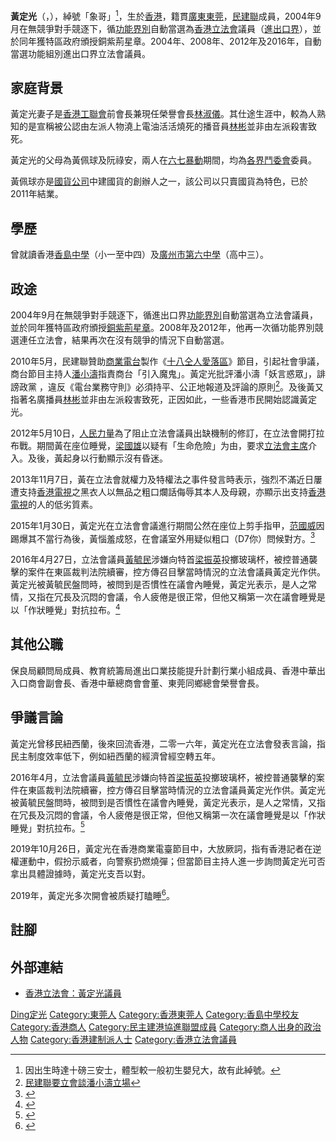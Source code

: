 {{Infobox_officeholder
| honorific-prefix = 
| name   = 黃定光
| native_name = Wong Ting-kwong
| native_name_lang = en
| honorific-suffix = [[金紫荊星章|GBS]] [[太平紳士|JP]] 
| image  = Wong Ting-kwong.JPG
| image_size = 200px
| office = [[File:Legco.svg|20px]] [[香港立法會|香港立法會]][[香港立法會議員列表|議員]]
| term_start = 2004年10月1日
| term_end =   2021年12月31日
| constituency = [[進出口界功能界別|進出口界]]
| predecessor = [[許長青|許長青]]
| successor   = [[黃英豪|黃英豪]]
| birth_date  = {{birth date and age|1949|9|12}}
| birth_place = {{HKG-1910}}
| sex              = 男
| occupation  = [[香港中華出入口商會|香港中華出入口商會]]副會長<br>[[香港中華總商會|香港中華總商會]]會董
| spouse  = [[林淑儀|林淑儀]]
| parents = {{Unbulleted list|[[黃佩球|黃佩球]]（父）|[[阮祿安|阮祿安]]（母）}}
}}
'''黃定光'''{{GBSHK}}{{JP}}（{{lang-en|Wong Ting-kwong}}，{{bd|1949年|9月12日||catIdx=Huang黃定光}}），綽號「象哥」<ref>因出生時達十磅三安士，體型較一般初生嬰兒大，故有此綽號。</ref>，生於[[香港|香港]]，籍貫[[廣東|廣東]][[東莞|東莞]]，[[民主建港協進聯盟|民建聯]]成員，2004年9月在無競爭對手競逐下，循[[功能界別|功能界別]]自動當選為[[香港立法會|香港立法會]]議員（[[進出口界功能界別|進出口界]]），並於同年獲特區政府頒授銅紫荊星章。2004年、2008年、2012年及2016年，自動當選功能組別進出口界立法會議員。

== 家庭背景 ==
黃定光妻子是[[香港工會聯合會|香港工聯會]]前會長兼現任榮譽會長[[林淑儀|林淑儀]]。其仕途生涯中，較為人熟知的是宣稱被公認由左派人物澆上電油活活燒死的播音員[[林彬_(播音员)|林彬]]並非由左派殺害致死。

黃定光的父母為黃佩球及阮祿安，兩人在[[六七暴動|六七暴動]]期間，均為[[港九各界同胞反對港英迫害鬥爭委員會|各界鬥委會]]委員。

黃佩球亦是[[國貨公司|國貨公司]]中建國貨的創辦人之一，該公司以只賣國貨為特色，已於2011年結業。

==學歷==
曾就讀香港[[香島中學|香島中學]]（小一至中四）及[[廣州市第六中學|廣州市第六中學]]（高中三）。

==政途==
2004年9月在無競爭對手競逐下，循進出口界[[功能界別|功能界別]]自動當選為立法會議員，並於同年獲特區政府頒授[[銅紫荊星章|銅紫荊星章]]。2008年及2012年，他再一次循功能界別競選連任立法會，結果再次在沒有競爭的情況下自動當選。

2010年5月，民建聯贊助[[商業電台|商業電台]]製作《[[十八仝人愛落區|十八仝人愛落區]]》節目，引起社會爭議，商台節目主持人[[潘小濤|潘小濤]]指責商台「引入魔鬼」。黃定光批評潘小濤「妖言惑眾」，誹謗政黨 ，違反《電台業務守則》必須持平、公正地報道及評論的原則<ref>[http://hk.apple.nextmedia.com/realtime/index.php?fuseaction=Mobile.articleWddx&iss_id=20100511&sec_id=6996647&art_id=14017700&dis_type=text 民建聯要立會談潘小濤立場]</ref>。及後黃又指著名廣播員[[林彬_(播音员)|林彬]]並非由左派殺害致死，正因如此，一些香港市民開始認識黃定光。

2012年5月10日，[[人民力量|人民力量]]為了阻止立法會議員出缺機制的修訂，在立法會開打拉布戰。期間黃在座位睡覺，[[梁國雄|梁國雄]]以疑有「生命危險」为由，要求[[香港立法會主席|立法會主席]]介入。及後，黃起身以行動顯示沒有昏迷。

2013年11月7日，黃在立法會就權力及特權法之事件發言時表示，強烈不滿近日屢遭支持[[香港電視網絡|香港電視]]之黑衣人以無品之粗口爛話侮辱其本人及母親，亦顯示出支持[[香港電視網絡|香港電視]]的人的低劣質素。

2015年1月30日，黃定光在立法會會議進行期間公然在座位上剪手指甲，[[范國威|范國威]]因踢爆其不當行為後，黃惱羞成怒，在會議室外用疑似粗口（D7你）問候對方。<ref>{{Cite web |url=https://hk.news.yahoo.com/%E5%89%AA%E6%8C%87%E7%94%B2%E8%A2%AB%E8%B8%A2%E7%88%86-%E9%BB%83%E5%AE%9A%E5%85%89-d7-%E8%8C%83%E5%9C%8B%E5%A8%81-215515991.html |title=剪指甲被踢爆 黃定光「D7」范國威 |access-date=2015-01-31 |archive-date=2015-02-01 |archive-url=https://web.archive.org/web/20150201062748/https://hk.news.yahoo.com/%E5%89%AA%E6%8C%87%E7%94%B2%E8%A2%AB%E8%B8%A2%E7%88%86-%E9%BB%83%E5%AE%9A%E5%85%89-d7-%E8%8C%83%E5%9C%8B%E5%A8%81-215515991.html |dead-url=no }}</ref>

2016年4月27日，立法會議員[[黃毓民|黃毓民]]涉嫌向特首[[梁振英|梁振英]]投擲玻璃杯，被控普通襲擊的案件在東區裁判法院續審，控方傳召目擊當時情況的立法會議員黃定光作供。黃定光被黃毓民盤問時，被問到是否慣性在議會內睡覺，黃定光表示，是人之常情，又指在冗長及沉悶的會議，令人疲倦是很正常，但他又稱第一次在議會睡覺是以「作狀睡覺」對抗拉布。<ref>{{Cite web |url=https://www.thestandnews.com/politics/%E6%93%B2%E6%9D%AF%E6%A1%88-%E9%BB%83%E5%AE%9A%E5%85%89%E4%BD%9C%E4%BE%9B-%E7%A8%B1%E8%AD%B0%E6%9C%83%E5%85%A7%E7%9D%A1%E8%A6%BA%E4%BA%BA%E4%B9%8B%E5%B8%B8%E6%83%85-%E6%9B%BE%E4%BB%A5%E6%89%AE%E7%9E%93%E6%8A%97%E6%8B%89%E5%B8%83/ |title=【擲杯案】黃毓民呈議會睡覺圖輯　黃定光：人之常情　曾以扮瞓抗拉布 |access-date=2019-10-20 |archive-date=2020-10-27 |archive-url=https://web.archive.org/web/20201027005558/https://www.thestandnews.com/politics/%E6%93%B2%E6%9D%AF%E6%A1%88-%E9%BB%83%E5%AE%9A%E5%85%89%E4%BD%9C%E4%BE%9B-%E7%A8%B1%E8%AD%B0%E6%9C%83%E5%85%A7%E7%9D%A1%E8%A6%BA%E4%BA%BA%E4%B9%8B%E5%B8%B8%E6%83%85-%E6%9B%BE%E4%BB%A5%E6%89%AE%E7%9E%93%E6%8A%97%E6%8B%89%E5%B8%83/ |dead-url=no }}</ref>

==其他公職==
保良局顧問局成員、教育統籌局進出口業技能提升計劃行業小組成員、香港中華出入口商會副會長、香港中華總商會會董、東莞同鄉總會榮譽會長。

==爭議言論==
黃定光曾移民紐西蘭，後來回流香港，二零一六年，黃定光在立法會發表言論，指民主制度效率低下，例如紐西蘭的經濟曾經空轉五年。

2016年4月，立法會議員[[黃毓民|黃毓民]]涉嫌向特首[[梁振英|梁振英]]投擲玻璃杯，被控普通襲擊的案件在東區裁判法院續審，控方傳召目擊當時情況的立法會議員黃定光作供。黃定光被黃毓民盤問時，被問到是否慣性在議會內睡覺，黃定光表示，是人之常情，又指在冗長及沉悶的會議，令人疲倦是很正常，但他又稱第一次在議會睡覺是以「作狀睡覺」對抗拉布。<ref>{{cite news|title=【擲杯案】黃毓民呈議會睡覺圖輯　黃定光：人之常情　曾以扮瞓抗拉布|url=https://www.thestandnews.com/politics/%E6%93%B2%E6%9D%AF%E6%A1%88-%E9%BB%83%E5%AE%9A%E5%85%89%E4%BD%9C%E4%BE%9B-%E7%A8%B1%E8%AD%B0%E6%9C%83%E5%85%A7%E7%9D%A1%E8%A6%BA%E4%BA%BA%E4%B9%8B%E5%B8%B8%E6%83%85-%E6%9B%BE%E4%BB%A5%E6%89%AE%E7%9E%93%E6%8A%97%E6%8B%89%E5%B8%83/|work=立場新聞|date=2016-04-27|accessdate=2019-10-20|archive-date=2020-10-27|archive-url=https://web.archive.org/web/20201027005558/https://www.thestandnews.com/politics/%E6%93%B2%E6%9D%AF%E6%A1%88-%E9%BB%83%E5%AE%9A%E5%85%89%E4%BD%9C%E4%BE%9B-%E7%A8%B1%E8%AD%B0%E6%9C%83%E5%85%A7%E7%9D%A1%E8%A6%BA%E4%BA%BA%E4%B9%8B%E5%B8%B8%E6%83%85-%E6%9B%BE%E4%BB%A5%E6%89%AE%E7%9E%93%E6%8A%97%E6%8B%89%E5%B8%83/|dead-url=no}}</ref>

2019年10月26日，黃定光在香港商業電臺節目中，大放厥詞，指有香港記者在逆權運動中，假扮示威者，向警察扔燃燒彈；但當節目主持人進一步詢問黃定光可否拿出具體證據時，黃定光支吾以對。

2019年，黃定光多次開會被质疑打瞌睡<ref>{{cite news |title=【Emily Online．短片】開會被質疑瞓覺　黃定光：我瞓唔瞓都唔會阻礙會議進行 |url=https://news.mingpao.com/ins/%E6%B8%AF%E8%81%9E/article/20191017/s00001/1571307815923/%E3%80%90emily-online-%E7%9F%AD%E7%89%87%E3%80%91%E9%96%8B%E6%9C%83%E8%A2%AB%E8%B3%AA%E7%96%91%E7%9E%93%E8%A6%BA-%E9%BB%83%E5%AE%9A%E5%85%89-%E6%88%91%E7%9E%93%E5%94%94%E7%9E%93%E9%83%BD%E5%94%94%E6%9C%83%E9%98%BB%E7%A4%99%E6%9C%83%E8%AD%B0%E9%80%B2%E8%A1%8C |work=明報 |date=2019-10-17 |accessdate=2020-07-27 |archive-date=2020-12-10 |archive-url=https://web.archive.org/web/20201210021602/https://news.mingpao.com/ins/%E6%B8%AF%E8%81%9E/article/20191017/s00001/1571307815923/%E3%80%90emily-online-%E7%9F%AD%E7%89%87%E3%80%91%E9%96%8B%E6%9C%83%E8%A2%AB%E8%B3%AA%E7%96%91%E7%9E%93%E8%A6%BA-%E9%BB%83%E5%AE%9A%E5%85%89-%E6%88%91%E7%9E%93%E5%94%94%E7%9E%93%E9%83%BD%E5%94%94%E6%9C%83%E9%98%BB%E7%A4%99%E6%9C%83%E8%AD%B0%E9%80%B2%E8%A1%8C |dead-url=no }}</ref>。

== 註腳 ==
{{reflist}}

== 外部連結 ==
* [https://web.archive.org/web/20061215160154/http://www.legco.gov.hk/general/chinese/members/yr04-08/wtk.htm 香港立法會：黃定光議員]

{{香港特別行政區第三屆立法會議員}}
{{香港特別行政區第四屆立法會議員}}
{{香港特別行政區第五屆立法會議員}}
{{香港特別行政區第六屆立法會議員}}

{{Authority control}}
{{DEFAULTSORT:Huang黃定光}}<!-- 華人姓名，請統一採用漢語拼音 /-->
[[Category:黃姓|Ding定光]]
[[Category:東莞人|Category:東莞人]]
[[Category:香港東莞人|Category:香港東莞人]]
[[Category:香島中學校友|Category:香島中學校友]]
[[Category:香港商人|Category:香港商人]]
[[Category:民主建港協進聯盟成員|Category:民主建港協進聯盟成員]]
[[Category:商人出身的政治人物|Category:商人出身的政治人物]]
[[Category:香港建制派人士|Category:香港建制派人士]]
[[Category:香港立法會議員|Category:香港立法會議員]]